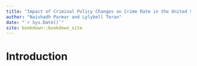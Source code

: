 ```yaml
--- 
title: "Impact of Criminal Policy Changes on Crime Rate in the United States"
author: "Naishadh Parmar and Lylybell Teran"
date: "`r Sys.Date()`"
site: bookdown::bookdown_site
---
```


# Introduction

